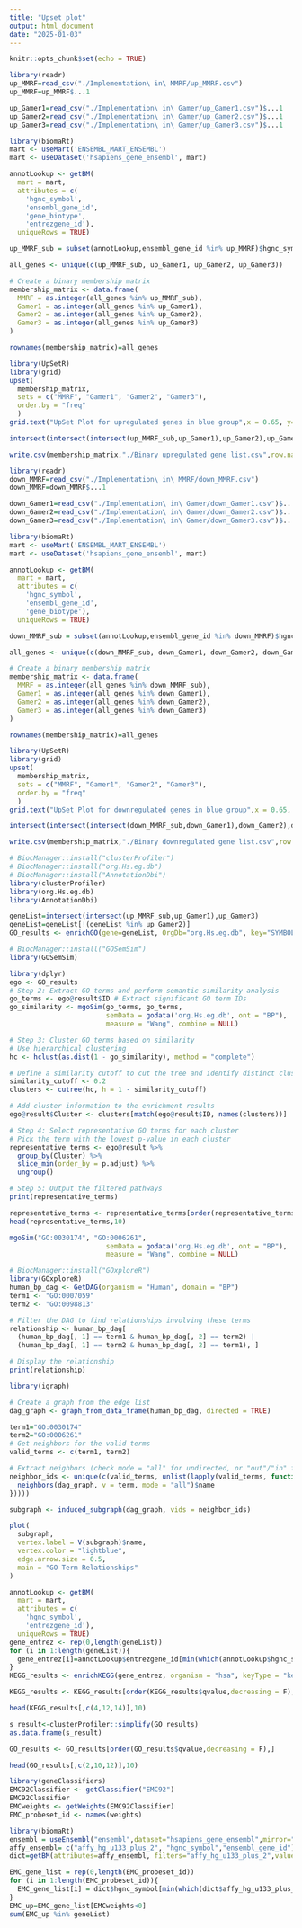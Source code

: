 ```yaml
---
title: "Upset plot"
output: html_document
date: "2025-01-03"
---
```


```r
knitr::opts_chunk$set(echo = TRUE)
```

```r
library(readr)
up_MMRF=read_csv("./Implementation\ in\ MMRF/up_MMRF.csv")
up_MMRF=up_MMRF$...1

up_Gamer1=read_csv("./Implementation\ in\ Gamer/up_Gamer1.csv")$...1
up_Gamer2=read_csv("./Implementation\ in\ Gamer/up_Gamer2.csv")$...1
up_Gamer3=read_csv("./Implementation\ in\ Gamer/up_Gamer3.csv")$...1
```

```r
library(biomaRt) 
mart <- useMart('ENSEMBL_MART_ENSEMBL')
mart <- useDataset('hsapiens_gene_ensembl', mart)

annotLookup <- getBM(
  mart = mart,
  attributes = c(
    'hgnc_symbol',
    'ensembl_gene_id',
    'gene_biotype',
    'entrezgene_id'),
  uniqueRows = TRUE)
```

```r
up_MMRF_sub = subset(annotLookup,ensembl_gene_id %in% up_MMRF)$hgnc_symbol
```

```r
all_genes <- unique(c(up_MMRF_sub, up_Gamer1, up_Gamer2, up_Gamer3))

# Create a binary membership matrix
membership_matrix <- data.frame(
  MMRF = as.integer(all_genes %in% up_MMRF_sub),
  Gamer1 = as.integer(all_genes %in% up_Gamer1),
  Gamer2 = as.integer(all_genes %in% up_Gamer2),
  Gamer3 = as.integer(all_genes %in% up_Gamer3)
)

rownames(membership_matrix)=all_genes

```

```r
library(UpSetR)
library(grid)
upset(
  membership_matrix,
  sets = c("MMRF", "Gamer1", "Gamer2", "Gamer3"),
  order.by = "freq"
  )
grid.text("UpSet Plot for upregulated genes in blue group",x = 0.65, y=0.95, gp=gpar(fontsize=15))
```
```r
intersect(intersect(intersect(up_MMRF_sub,up_Gamer1),up_Gamer2),up_Gamer3)
```

```r
write.csv(membership_matrix,"./Binary upregulated gene list.csv",row.names = T,col.names = T)
```


```r
library(readr)
down_MMRF=read_csv("./Implementation\ in\ MMRF/down_MMRF.csv")
down_MMRF=down_MMRF$...1

down_Gamer1=read_csv("./Implementation\ in\ Gamer/down_Gamer1.csv")$...1
down_Gamer2=read_csv("./Implementation\ in\ Gamer/down_Gamer2.csv")$...1
down_Gamer3=read_csv("./Implementation\ in\ Gamer/down_Gamer3.csv")$...1
```

```r
library(biomaRt) 
mart <- useMart('ENSEMBL_MART_ENSEMBL')
mart <- useDataset('hsapiens_gene_ensembl', mart)

annotLookup <- getBM(
  mart = mart,
  attributes = c(
    'hgnc_symbol',
    'ensembl_gene_id',
    'gene_biotype'),
  uniqueRows = TRUE)
```

```r
down_MMRF_sub = subset(annotLookup,ensembl_gene_id %in% down_MMRF)$hgnc_symbol
```

```r
all_genes <- unique(c(down_MMRF_sub, down_Gamer1, down_Gamer2, down_Gamer3))

# Create a binary membership matrix
membership_matrix <- data.frame(
  MMRF = as.integer(all_genes %in% down_MMRF_sub),
  Gamer1 = as.integer(all_genes %in% down_Gamer1),
  Gamer2 = as.integer(all_genes %in% down_Gamer2),
  Gamer3 = as.integer(all_genes %in% down_Gamer3)
)

rownames(membership_matrix)=all_genes

```

```r
library(UpSetR)
library(grid)
upset(
  membership_matrix,
  sets = c("MMRF", "Gamer1", "Gamer2", "Gamer3"),
  order.by = "freq"
  )
grid.text("UpSet Plot for downregulated genes in blue group",x = 0.65, y=0.95, gp=gpar(fontsize=15))
```
```r
intersect(intersect(intersect(down_MMRF_sub,down_Gamer1),down_Gamer2),down_Gamer3)
```
```r
write.csv(membership_matrix,"./Binary downregulated gene list.csv",row.names = T,col.names = T)
```

```r
# BiocManager::install("clusterProfiler")
# BiocManager::install("org.Hs.eg.db")
# BiocManager::install("AnnotationDbi")
library(clusterProfiler)
library(org.Hs.eg.db)
library(AnnotationDbi)
```
```r
geneList=intersect(intersect(up_MMRF_sub,up_Gamer1),up_Gamer3)
geneList=geneList[!(geneList %in% up_Gamer2)]
GO_results <- enrichGO(gene=geneList, OrgDb="org.Hs.eg.db", key="SYMBOL", ont="BP")
```

```r
# BiocManager::install("GOSemSim")
library(GOSemSim)
```


```r
library(dplyr)
ego <- GO_results
# Step 2: Extract GO terms and perform semantic similarity analysis
go_terms <- ego@result$ID # Extract significant GO term IDs
go_similarity <- mgoSim(go_terms, go_terms, 
                        semData = godata('org.Hs.eg.db', ont = "BP"), 
                        measure = "Wang", combine = NULL)

# Step 3: Cluster GO terms based on similarity
# Use hierarchical clustering
hc <- hclust(as.dist(1 - go_similarity), method = "complete")

# Define a similarity cutoff to cut the tree and identify distinct clusters
similarity_cutoff <- 0.2
clusters <- cutree(hc, h = 1 - similarity_cutoff)

# Add cluster information to the enrichment results
ego@result$Cluster <- clusters[match(ego@result$ID, names(clusters))]

# Step 4: Select representative GO terms for each cluster
# Pick the term with the lowest p-value in each cluster
representative_terms <- ego@result %>%
  group_by(Cluster) %>%
  slice_min(order_by = p.adjust) %>%
  ungroup()

# Step 5: Output the filtered pathways
print(representative_terms)
```
```r
representative_terms <- representative_terms[order(representative_terms$qvalue,decreasing = F),]
head(representative_terms,10)
```

```r
mgoSim("GO:0030174", "GO:0006261", 
                        semData = godata('org.Hs.eg.db', ont = "BP"), 
                        measure = "Wang", combine = NULL)
```
```r
# BiocManager::install("GOxploreR")
library(GOxploreR)
human_bp_dag <- GetDAG(organism = "Human", domain = "BP")
term1 <- "GO:0007059"
term2 <- "GO:0098813"

# Filter the DAG to find relationships involving these terms
relationship <- human_bp_dag[
  (human_bp_dag[, 1] == term1 & human_bp_dag[, 2] == term2) |
  (human_bp_dag[, 1] == term2 & human_bp_dag[, 2] == term1), ]

# Display the relationship
print(relationship)
```
```r
library(igraph)

# Create a graph from the edge list
dag_graph <- graph_from_data_frame(human_bp_dag, directed = TRUE)

term1="GO:0030174"
term2="GO:0006261"
# Get neighbors for the valid terms
valid_terms <- c(term1, term2)

# Extract neighbors (check mode = "all" for undirected, or "out"/"in" for directed graphs)
neighbor_ids <- unique(c(valid_terms, unlist(lapply(valid_terms, function(term) {
  neighbors(dag_graph, v = term, mode = "all")$name
}))))

subgraph <- induced_subgraph(dag_graph, vids = neighbor_ids)

plot(
  subgraph,
  vertex.label = V(subgraph)$name,
  vertex.color = "lightblue",
  edge.arrow.size = 0.5,
  main = "GO Term Relationships"
)
```




```r
annotLookup <- getBM(
  mart = mart,
  attributes = c(
    'hgnc_symbol',
    'entrezgene_id'),
  uniqueRows = TRUE)
gene_entrez <- rep(0,length(geneList))
for (i in 1:length(geneList)){
  gene_entrez[i]=annotLookup$entrezgene_id[min(which(annotLookup$hgnc_symbol==geneList[i]))]
}
KEGG_results <- enrichKEGG(gene_entrez, organism = "hsa", keyType = "kegg")
```
```r
KEGG_results <- KEGG_results[order(KEGG_results$qvalue,decreasing = F),]
```

```r
head(KEGG_results[,c(4,12,14)],10)
```


```r
s_result<-clusterProfiler::simplify(GO_results)
as.data.frame(s_result)
```

```r
GO_results <- GO_results[order(GO_results$qvalue,decreasing = F),]
```

```r
head(GO_results[,c(2,10,12)],10)
```
```r
library(geneClassifiers)
EMC92Classifier <- getClassifier("EMC92")
EMC92Classifier
EMCweights <- getWeights(EMC92Classifier)
EMC_probeset_id <- names(weights)
```

```r
library(biomaRt) 
ensembl = useEnsembl("ensembl",dataset="hsapiens_gene_ensembl",mirror="www") 
affy_ensembl= c("affy_hg_u133_plus_2", "hgnc_symbol","ensembl_gene_id")
dict=getBM(attributes=affy_ensembl, filters="affy_hg_u133_plus_2",values = EMC_probeset_id, mart = ensembl)
```


```r
EMC_gene_list = rep(0,length(EMC_probeset_id))
for (i in 1:length(EMC_probeset_id)){
  EMC_gene_list[i] = dict$hgnc_symbol[min(which(dict$affy_hg_u133_plus_2==EMC_probeset_id[i]))]
}
EMC_up=EMC_gene_list[EMCweights<0]
sum(EMC_up %in% geneList)
```

